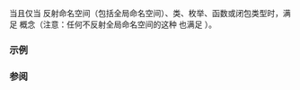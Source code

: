 {{cpp/experimental/reflect/title|Scope}}
{{cpp/experimental/reflect/navbar}}
{{ddcl|since=reflection_ts|header=experimental/reflect|1=
template&lt; class T &gt;
concept Scope = Object&lt;T&gt; &amp;&amp; /* 见下文 */;
}}

当且仅当 {{tt|T}} 反射命名空间（包括全局命名空间）、类、枚举、函数或闭包类型时，满足 {{tt|Scope}} 概念（注意：任何不反射全局命名空间的这种 {{tt|T}} 也满足 {{tt|ScopeMember}}）。

===示例===
{{todo|examples}}

===参阅===
{{todo|templatization}}